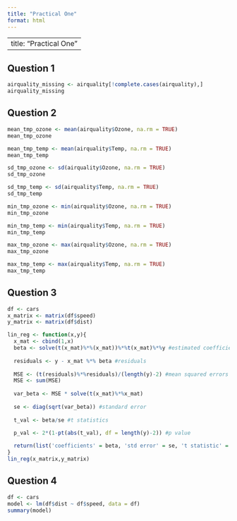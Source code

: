 ```yaml
---
title: "Practical One"
format: html
---
```


---
title: "Practical One"
---

## Question 1

```r
airquality_missing <- airquality[!complete.cases(airquality),]
airquality_missing
```

## Question 2

```r
mean_tmp_ozone <- mean(airquality$Ozone, na.rm = TRUE)
mean_tmp_ozone
```

```r
mean_tmp_temp <- mean(airquality$Temp, na.rm = TRUE)
mean_tmp_temp
```

```r
sd_tmp_ozone <- sd(airquality$Ozone, na.rm = TRUE)
sd_tmp_ozone
```

```r
sd_tmp_temp <- sd(airquality$Temp, na.rm = TRUE)
sd_tmp_temp
```

```r
min_tmp_ozone <- min(airquality$Ozone, na.rm = TRUE)
min_tmp_ozone
```

```r
min_tmp_temp <- min(airquality$Temp, na.rm = TRUE)
min_tmp_temp
```

```r
max_tmp_ozone <- max(airquality$Ozone, na.rm = TRUE)
max_tmp_ozone
```

```r
max_tmp_temp <- max(airquality$Temp, na.rm = TRUE)
max_tmp_temp
```

## Question 3

```r

df <- cars
x_matrix <- matrix(df$speed)
y_matrix <- matrix(df$dist)

lin_reg <- function(x,y){
  x_mat <- cbind(1,x)
  beta <- solve(t(x_mat)%*%(x_mat))%*%t(x_mat)%*%y #estimated coefficients
  
  residuals <- y - x_mat %*% beta #residuals
  
  MSE <- (t(residuals)%*%residuals)/(length(y)-2) #mean squared errors
  MSE <- sum(MSE)
  
  var_beta <- MSE * solve(t(x_mat)%*%x_mat)
  
  se <- diag(sqrt(var_beta)) #standard error
  
  t_val <- beta/se #t statistics

  p_val <- 2*(1-pt(abs(t_val), df = length(y)-2)) #p value
  
  return(list('coefficients' = beta, 'std error' = se, 't statistic' = t_val, 'p-value' = p_val))
}
lin_reg(x_matrix,y_matrix)

```

## Question 4

```r
df <- cars
model <- lm(df$dist ~ df$speed, data = df)
summary(model)
```
